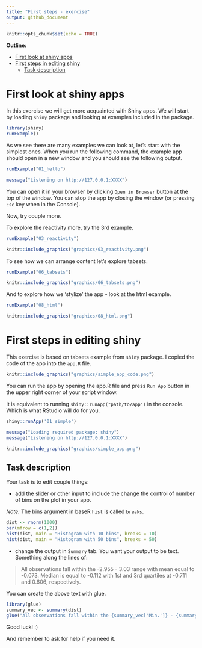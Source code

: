 ```yaml
---
title: "First steps - exercise"
output: github_document
---
```


```r
knitr::opts_chunk$set(echo = TRUE)
```

**Outline:**

* [First look at shiny apps](#first-look-at-shiny-apps)
* [First steps in editing shiny](#first-steps-in-editing-shiny)
  * [Task description](#task-description) 

# First look at shiny apps

In this exercise we will get more acquainted with Shiny apps. We will start by loading `shiny` package and looking at examples included in the package.

```r
library(shiny)
runExample()
```

As we see there are many examples we can look at, let's start with the simplest ones. When you run the following command, the example app should open in a new window and you should see the following output.

```r
runExample("01_hello")
```

```r
message("Listening on http://127.0.0.1:XXXX")
```

You can open it in your browser by clicking `Open in Browser` button at the top of the window. You can stop the app by closing the window (or pressing `Esc` key when in the Console).

Now, try couple more.

To explore the reactivity more, try the 3rd example.

```r
runExample("03_reactivity")
```

```r
knitr::include_graphics("graphics/03_reactivity.png")
```

To see how we can arrange content let's explore tabsets.

```r
runExample("06_tabsets")
```

```r
knitr::include_graphics("graphics/06_tabsets.png")
```

And to explore how we 'stylize' the app - look at the html example.

```r
runExample("08_html")
```

```r
knitr::include_graphics("graphics/08_html.png")
```

# First steps in editing shiny

This exercise is based on tabsets example from `shiny` package. I copied the code of the app into the `app.R` file.

```r
knitr::include_graphics("graphics/simple_app_code.png")
```

You can run the app by opening the app.R file and press `Run App` button in the upper right corner of your script window.

It is equivalent to running `shiny::runApp("path/to/app")` in the console. Which is what RStudio will do for you.

```r
shiny::runApp('01_simple')
```

```r
message("Loading required package: shiny")
message("Listening on http://127.0.0.1:XXXX")
```


```r
knitr::include_graphics("graphics/simple_app.png")
```

## Task description

Your task is to edit couple things:

* add the slider or other input to include the change the control of number of bins on the plot in your app. 

*Note:* The bins argument in baseR `hist` is called `breaks`.

```r
dist <- rnorm(1000)
par(mfrow = c(1,2))
hist(dist, main = "Histogram with 10 bins", breaks = 10)
hist(dist, main = "Histogram with 50 bins", breaks = 50)
```



* change the output in `Summary` tab. You want your output to be text. Something along the lines of:

> All observations fall within the -2.955 - 3.03 range with mean equal to -0.073. Median is equal to -0.112 with 1st and 3rd quartiles at -0.711 and 0.606, respectively.

You can create the above text with glue.

```r
library(glue)
summary_vec <- summary(dist)
glue("All observations fall within the {summary_vec['Min.']} - {summary_vec['Max.']} range")
```

Good luck! :)

And remember to ask for help if you need it.